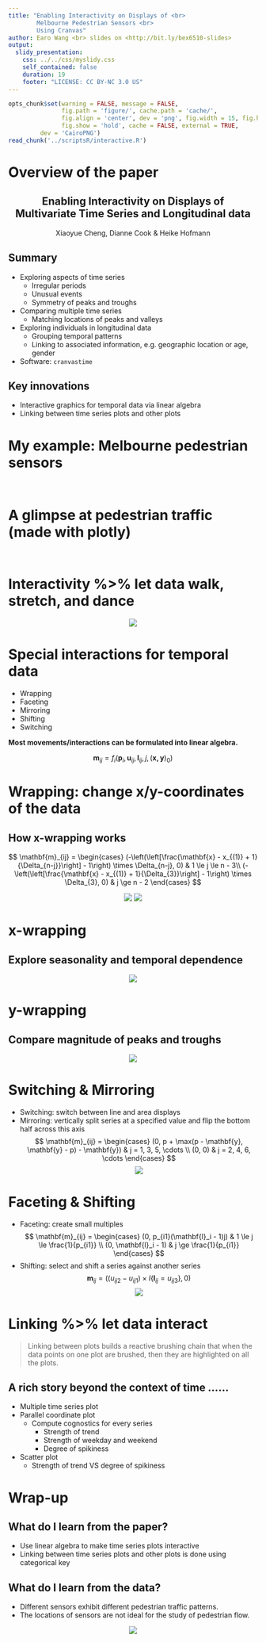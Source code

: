 ```yaml
---
title: "Enabling Interactivity on Displays of <br> 
        Melbourne Pedestrian Sensors <br>
        Using Cranvas"
author: Earo Wang <br> slides on <http://bit.ly/bex6510-slides>
output:
  slidy_presentation:
    css: ../../css/myslidy.css
    self_contained: false
    duration: 19
    footer: "LICENSE: CC BY-NC 3.0 US"
---
```


```r
opts_chunk$set(warning = FALSE, message = FALSE,
			   fig.path = 'figure/', cache.path = 'cache/', 
			   fig.align = 'center', dev = 'png', fig.width = 15, fig.height = 8, 
			   fig.show = 'hold', cache = FALSE, external = TRUE,
         dev = 'CairoPNG')
read_chunk('../scriptsR/interactive.R')
```

# Overview of the paper

<!-- <center><img src="figure/cranvas_paper.png" alt="cranvas" style="width: 85%; height: 800px"/></center> -->

<center>
## Enabling Interactivity on Displays of <br> Multivariate Time Series and Longitudinal data
</center>

<center>
Xiaoyue Cheng, Dianne Cook & Heike Hofmann
</center>

## Summary

* Exploring aspects of time series
    + Irregular periods
    + Unusual events
    + Symmetry of peaks and troughs
* Comparing multiple time series
    + Matching locations of peaks and valleys 
* Exploring individuals in longitudinal data
    + Grouping temporal patterns
    + Linking to associated information, e.g. geographic location or age, gender
* Software: `cranvastime`

## Key innovations

* Interactive graphics for temporal data via linear algebra
* Linking between time series plots and other plots

# My example: Melbourne pedestrian sensors 

```r
```

```r
```

# A glimpse at pedestrian traffic (made with plotly)

```r
```

```r
```

# Interactivity %>% let data walk, stretch, and dance

<center>
![](figure/robot_dance.gif)
</center>


# Special interactions for temporal data

+ Wrapping
+ Faceting
+ Mirroring
+ Shifting
+ Switching

**Most movements/interactions can be formulated into linear algebra.**

$$
\mathbf{m}_{ij} = f_{i}(\mathbf{p}_i, \mathbf{u}_{ij}, \mathbf{l}_{ij}, j, 
(\mathbf{x, y})_{0})
$$

# Wrapping: change x/y-coordinates of the data

## How x-wrapping works

  $$
  \mathbf{m}_{ij} = \begin{cases}
  (-\left(\left[\frac{\mathbf{x} - x_{(1)} + 1}{\Delta_{n-j}}\right] - 1\right) 
  \times \Delta_{n-j}, 0) & 1 \le j \le n - 3\\
  (-\left(\left[\frac{\mathbf{x} - x_{(1)} + 1}{\Delta_{3}}\right] - 1\right) 
  \times \Delta_{3}, 0) & j \ge n - 2
  \end{cases}
  $$

  <center>
![](figure/melb0.png)
![](figure/melb1.png)
  </center>

# x-wrapping

## Explore seasonality and temporal dependence 
  <center>
![](figure/xwrapping.gif)
  </center>

# y-wrapping

## Compare magnitude of peaks and troughs 
  <center>
![](figure/ywrapping.gif)
  </center>


# Switching & Mirroring

* Switching: switch between line and area displays
* Mirroring: vertically split series at a specified value and flip the bottom half
  across this axis
  $$
  \mathbf{m}_{ij} = \begin{cases}
  (0, p + \max(p - \mathbf{y}, \mathbf{y} - p) - \mathbf{y}) & j = 1, 3, 5, \cdots \\
  (0, 0) & j = 2, 4, 6, \cdots
  \end{cases}
  $$
      <center>
![](figure/area-mirror.gif)
      </center>

# Faceting & Shifting

* Faceting: create small multiples
  $$
  \mathbf{m}_{ij} = \begin{cases}
  (0, p_{i1}(\mathbf{l}_i - 1)j) & 1 \le j \le \frac{1}{p_{i1}} \\
  (0, \mathbf{l}_i - 1) & j \ge \frac{1}{p_{i1}}
  \end{cases}
  $$
* Shifting: select and shift a series against another series
  $$
  \mathbf{m}_{ij} = ((u_{ij2} - u_{ij1}) \times I\left\{\mathbf{l}_{ij} = u_{ij3}
  \right\}, 0)
  $$
      <center>
![](figure/facet-shift.gif)
      </center>

<!-- ## Manage data or movements? -->
<!--  -->
<!-- * Incremental  -->
<!--   $$ -->
<!--   (\mathbf{x, y})_{s_{t + 1}} = (\mathbf{x, y})_{s_{t}} + \mathbf{m}_{i1} -->
<!--   $$ -->
<!-- * Baseline  -->
<!--   $$ -->
<!--   (\mathbf{x, y})_{s_{t + 1}} = (\mathbf{x, y})_{s_{0}} + \sum_{i, j}\mathbf{m}_{ij} -->
  <!-- $$ -->

# Linking %>% let data interact

> Linking between plots builds a reactive brushing chain that when the data points
on one plot are brushed, then they are highlighted on all the plots.

## A rich story beyond the context of time ......

* Multiple time series plot
* Parallel coordinate plot
    + Compute cognostics for every series
        - Strength of trend
        - Strength of weekday and weekend
        - Degree of spikiness
* Scatter plot
    + Strength of trend VS degree of spikiness

<!-- <center> -->
<!-- <img src="figure/linking.gif" alt="linking" height="85%" width="85%"> -->
<!-- </center> -->


# Wrap-up

## What do I learn from the paper?

* Use linear algebra to make time series plots interactive 
* Linking between time series plots and other plots is done using categorical key

## What do I learn from the data?

* Different sensors exhibit different pedestrian traffic patterns.
* The locations of sensors are not ideal for the study of pedestrian flow.

<center>
![](figure/melb_map.png)
</center>
